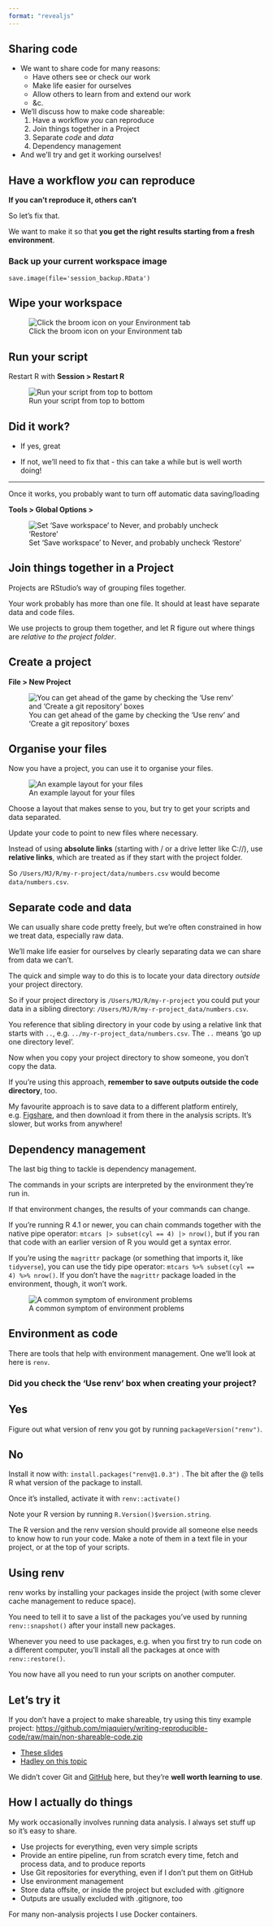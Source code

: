 ```yaml
---
format: "revealjs"
---
```


## Sharing code {.smaller}

-   We want to share code for many reasons:
    -   Have others see or check our work
    -   Make life easier for ourselves
    -   Allow others to learn from and extend our work
    -   &c.
-   We'll discuss how to make code shareable:
    1.  Have a workflow *you* can reproduce
    2.  Join things together in a Project
    3.  Separate *code* and *data*
    4.  Dependency management
-   And we'll try and get it working ourselves!

## Have a workflow *you* can reproduce

**If you can't reproduce it, others can't**

So let's fix that.

We want to make it so that **you get the right results starting from a fresh environment**.

### Back up your current workspace image

```         
save.image(file='session_backup.RData')
```

## Wipe your workspace

![Click the broom icon on your Environment tab](img/wipe.png){fig-align="center"}

## Run your script

Restart R with **Session \> Restart R**

![Run your script from top to bottom](img/run.png){fig-align="center"}

## Did it work?

-   If yes, great

-   If not, we'll need to fix that - this can take a while but is well worth doing!

------------------------------------------------------------------------

Once it works, you probably want to turn off automatic data saving/loading

**Tools \> Global Options \>**

![Set 'Save workspace' to Never, and probably uncheck 'Restore'](img/rdata.png){fig-align="center"}

## Join things together in a Project

Projects are RStudio's way of grouping files together.

Your work probably has more than one file. It should at least have separate data and code files.

We use projects to group them together, and let R figure out where things are *relative to the project folder*.

## Create a project {.smaller}

**File \> New Project**

![You can get ahead of the game by checking the 'Use renv' and 'Create a git repository' boxes](img/new-project.png){fig-align="center"}

## Organise your files {.smaller}

Now you have a project, you can use it to organise your files.

![An example layout for your files](img/files.png){fig-align="center"}

Choose a layout that makes sense to you, but try to get your scripts and data separated.

Update your code to point to new files where necessary.

Instead of using **absolute links** (starting with / or a drive letter like C://), use **relative links**, which are treated as if they start with the project folder.

So `/Users/MJ/R/my-r-project/data/numbers.csv` would become `data/numbers.csv`.

## Separate code and data {.smaller}

We can usually share code pretty freely, but we're often constrained in how we treat data, especially raw data.

We'll make life easier for ourselves by clearly separating data we can share from data we can't.

The quick and simple way to do this is to locate your data directory *outside* your project directory.

So if your project directory is `/Users/MJ/R/my-r-project` you could put your data in a sibling directory: `/Users/MJ/R/my-r-project_data/numbers.csv`.

You reference that sibling directory in your code by using a relative link that starts with `..`, e.g. `../my-r-project_data/numbers.csv`. The `..` means 'go up one directory level'.

Now when you copy your project directory to show someone, you don't copy the data.

If you're using this approach, **remember to save outputs outside the code directory**, too.

::: aside
My favourite approach is to save data to a different platform entirely, e.g. [Figshare](https://figshare.com/), and then download it from there in the analysis scripts. It's slower, but works from anywhere!
:::

## Dependency management {.smaller}

The last big thing to tackle is dependency management.

The commands in your scripts are interpreted by the environment they're run in.

If that environment changes, the results of your commands can change.

If you're running R 4.1 or newer, you can chain commands together with the native pipe operator: `mtcars |> subset(cyl == 4) |> nrow()`, but if you ran that code with an earlier version of R you would get a syntax error.

If you're using the `magrittr` package (or something that imports it, like `tidyverse`), you can use the tidy pipe operator: `mtcars %>% subset(cyl == 4) %>% nrow()`. If you don't have the `magrittr` package loaded in the environment, though, it won't work.

![A common symptom of environment problems](img/error.png){fig-align="center"}

## Environment as code {.smaller}

There are tools that help with environment management. One we'll look at here is `renv`.

### Did you check the 'Use renv' box when creating your project?

::: panel-tabset
## Yes

Figure out what version of renv you got by running `packageVersion("renv")`.

## No

Install it now with: `install.packages("renv@1.0.3")` . The bit after the @ tells R what version of the package to install.

Once it's installed, activate it with `renv::activate()`
:::

Note your R version by running `R.Version()$version.string`.

The R version and the renv version should provide all someone else needs to know how to run your code.
Make a note of them in a text file in your project, or at the top of your scripts.

## Using renv {.smaller}

renv works by installing your packages inside the project (with some clever
cache management to reduce space).

You need to tell it to save a list of the packages you've used by running
`renv::snapshot()` after your install new packages.

Whenever you need to use packages, e.g. when you first try to run code on a
different computer, you'll install all the packages at once with 
`renv::restore()`.

You now have all you need to run your scripts on another computer.

## Let's try it

If you don't have a project to make shareable, try using this tiny example
project: [https://github.com/mjaquiery/writing-reproducible-code/raw/main/non-shareable-code.zip](https://github.com/mjaquiery/writing-reproducible-code/raw/main/non-shareable-code.zip)

-   [These slides](https://mjaquiery.github.io/writing-shareable-code/)
-   [Hadley on this topic](https://r4ds.hadley.nz/workflow-scripts.html)

We didn't cover Git and [GitHub](https://github.com/) here, but they're 
**well worth learning to use**.

## How I actually do things {.smaller}

My work occasionally involves running data analysis. I always set stuff up so 
it's easy to share.

-   Use projects for everything, even very simple scripts
-   Provide an entire pipeline, run from scratch every time, fetch and process data, and to produce reports
-   Use Git repositories for everything, even if I don't put them on GitHub
-   Use environment management
-   Store data offsite, or inside the project but excluded with .gitignore
-   Outputs are usually excluded with .gitignore, too

For many non-analysis projects I use Docker containers.
